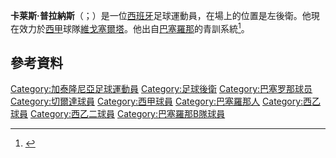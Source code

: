 {{noteTA
|G1=football
|G2=uefa
}}

'''卡莱斯·普拉納斯'''（{{lang-ca|Carles Planas Antolínez}}；{{bd|1991年|3月4日}}）是一位[[西班牙|西班牙]]足球運動員，在場上的位置是左後衛。他現在效力於[[西班牙足球甲级联赛|西甲]]球隊[[皇家維戈塞爾塔俱樂部|維戈塞爾塔]]。他出自[[巴塞羅那足球俱樂部|巴塞羅那]]的青訓系統<ref>{{cite news|url=http://uk.soccerway.com/players/carles-planas-antolinez/134440/|title=Planas|publisher=Soccerway|accessdate=22 June 2014|archive-date=2019-12-22|archive-url=https://web.archive.org/web/20191222071445/https://uk.soccerway.com/players/carles-planas-antolinez/134440/|dead-url=no}}</ref>。

==參考資料==
{{Reflist}}
[[Category:加泰隆尼亞足球運動員|Category:加泰隆尼亞足球運動員]]
[[Category:足球後衛|Category:足球後衛]]
[[Category:巴塞罗那球员|Category:巴塞罗那球员]]
[[Category:切爾達球員|Category:切爾達球員]]
[[Category:西甲球員|Category:西甲球員]]
[[Category:巴塞羅那人|Category:巴塞羅那人]]
[[Category:西乙球員|Category:西乙球員]]
[[Category:西乙二球員|Category:西乙二球員]]
[[Category:巴塞羅那B隊球員|Category:巴塞羅那B隊球員]]